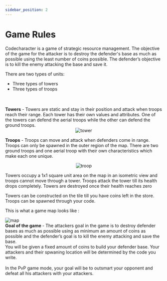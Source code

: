 ```yaml
---
sidebar_position: 2
---
```


# Game Rules

Codecharacter is a game of strategic resource management. The objective of the game for the attacker is to destroy the defender's base as much as possible using the least number of coins possible. The defender’s objective is to kill the enemy attacking the base and save it.

There are two types of units:

<ul>
  <li>Three types of towers</li>
  <li>Three types of troops</li>
</ul>
<br />
<br />
<b>Towers</b> - Towers are static and stay in their position and attack when
troops reach their range. Each tower has their own values and attributes. One of the 
towers can defend the aerial troops while the other can defend the ground troops.
<div align="center">
  <img src="/img/Overview/GameRules/towers.png" alt="tower" />
</div>

<b>Troops</b> - Troops can move and attack when defenders come in range. Troops can only be spawned in the outer region of the map.
There are two ground troops and one aerial troop with their own characteristics which make each one unique.
<div align="center">
  <img src="/img/Overview/GameRules/attackers.png" alt="troop" />
</div>

Towers occupy a 1x1 square unit area on the map in an isometric view and troops cannot move through a tower. Troops attack the tower till its health drops completely. Towers are destroyed once their health reaches zero

Towers can be constructed on the tile till you have coins left in the store. Troops can be spawned through your code.

This is what a game map looks like :

<img src="/img/Overview/GameRules/map.png" alt="map" />

<br />
<b>Goal of the game </b> - The attackers goal in the game is to destroy defender
bases as much as possible using as minimum an amount of coins as possible and the defender’s goal
is to kill the enemy attacking and save the base.
<br />
You will be given a fixed amount of coins to build your defender base. Your attackers and their spwaning location will be determined by
the code you write.
<br />
<br />
In the PvP game mode, your goal will be to outsmart your opponent and defeat all his attackers with your attackers. 
